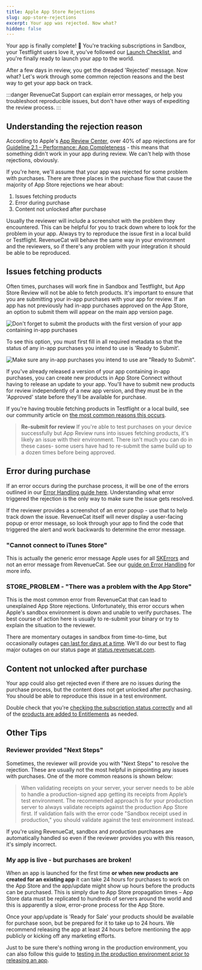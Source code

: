 ```yaml
---
title: Apple App Store Rejections
slug: app-store-rejections
excerpt: Your app was rejected. Now what?
hidden: false
---
```


Your app is finally complete! 🎉 You're tracking subscriptions in Sandbox, your Testflight users love it, you've followed our [Launch Checklist](/test-and-launch/launch-checklist), and you're finally ready to launch your app to the world.

After a few days in review, you get the dreaded 'Rejected' message. Now what? Let's work through some common rejection reasons and the best way to get your app back on track.

:::danger
RevenueCat Support can explain error messages, or help you troubleshoot reproducible issues, but don't have other ways of expediting the review process.
:::

## Understanding the rejection reason

According to Apple's [App Review Center](https://developer.apple.com/app-store/review/), over 40% of app rejections are for [Guideline 2.1 – Performance: App Completeness](https://developer.apple.com/app-store/review/guidelines/#app-completeness) - this means that something didn't work in your app during review. We can't help with those rejections, obviously.

If you're here, we'll assume that your app was rejected for some problem with purchases. There are three places in the purchase flow that cause the majority of App Store rejections we hear about:

1. Issues fetching products
2. Error during purchase
3. Content not unlocked after purchase

Usually the reviewer will include a screenshot with the problem they encountered. This can be helpful for you to track down where to look for the problem in your app. Always try to reproduce the issue first in a local build or Testflight. RevenueCat will behave the same way in your environment and the reviewers, so if there's any problem with your integration it should be able to be reproduced.

## Issues fetching products

Often times, purchases will work fine in Sandbox and Testflight, but App Store Review will not be able to fetch products. It's important to ensure that you are submitting your in-app purchases with your app for review. If an app has not previously had in-app purchases approved on the App Store, an option to submit them will appear on the main app version page.

![Don't forget to submit the products with the first version of your app containing in-app purchases](/docs_images/test/prepare-for-submission.png)

To see this option, you must first fill in all required metadata so that the status of any in-app purchases you intend to use is 'Ready to Submit'.

![Make sure any in-app purchases you intend to use are "Ready to Submit".](/docs_images/test/ready-to-submit.png)

If you've already released a version of your app containing in-app purchases, you can create new products in App Store Connect without having to release an update to your app. You'll have to submit new products for review independently of a new app version, and they must be in the 'Approved' state before they'll be available for purchase.

If you're having trouble fetching products in Testflight or a local build, see our community article on [the most common reasons this occurs](https://community.revenuecat.com/featured-articles-55/app-rejections-86).

> **Re-submit for review**
> If you're able to test purchases on your device successfully but App Review runs into issues fetching products, it's likely an issue with their environment. There isn't much you can do in these cases- some users have had to re-submit the same build up to a dozen times before being approved.

## Error during purchase

If an error occurs during the purchase process, it will be one of the errors outlined in our [Error Handling guide here](/test-and-launch/errors). Understanding what error triggered the rejection is the only way to make sure the issue gets resolved.

If the reviewer provides a screenshot of an error popup - use that to help track down the issue. RevenueCat itself will never display a user-facing popup or error message, so look through your app to find the code that triggered the alert and work backwards to determine the error message.

### "Cannot connect to iTunes Store"

This is actually the generic error message Apple uses for all [SKErrors](https://developer.apple.com/documentation/storekit/skerror) and not an error message from RevenueCat. See our [guide on Error Handling](/test-and-launch/errors) for more info.

### STORE_PROBLEM - "There was a problem with the App Store"

This is the most common error from RevenueCat that can lead to unexplained App Store rejections. Unfortunately, this error occurs when Apple's sandbox environment is down and unable to verify purchases. The best course of action here is usually to re-submit your binary or try to explain the situation to the reviewer.

There are momentary outages in sandbox from time-to-time, but occasionally outages [can last for days at a time](https://status.revenuecat.com/incidents/6y3tfs3fyxb7). We'll do our best to flag major outages on our status page at [status.revenuecat.com](https://status.revenuecat.com).

## Content not unlocked after purchase

Your app could also get rejected even if there are no issues during the purchase process, but the content does not get unlocked after purchasing. You should be able to reproduce this issue in a test environment.

Double check that you're [checking the subscription status correctly](/customers/customer-info) and all of the [products are added to Entitlements](/getting-started/entitlements) as needed.

## Other Tips

### Reviewer provided "Next Steps"

Sometimes, the reviewer will provide you with "Next Steps" to resolve the rejection. These are usually not the most helpful in pinpointing any issues with purchases. One of the more common reasons is shown below:

> When validating receipts on your server, your server needs to be able to handle a production-signed app getting its receipts from Apple’s test environment. The recommended approach is for your production server to always validate receipts against the production App Store first. If validation fails with the error code "Sandbox receipt used in production," you should validate against the test environment instead.

If you're using RevenueCat, sandbox and production purchases are automatically handled so even if the reviewer provides you with this reason, it's simply incorrect.

### My app is live - but purchases are broken!

When an app is launched for the first time **or when new products are created for an existing app** it can take 24 hours for purchases to work on the App Store and the app/update might show up hours before the products can be purchased. This is simply due to App Store propagation times – App Store data must be replicated to hundreds of servers around the world and this is apparently a slow, error-prone process for the App Store.

Once your app/update is 'Ready for Sale' your products should be available for purchase soon, but be prepared for it to take up to 24 hours. We recommend releasing the app at least 24 hours before mentioning the app publicly or kicking off any marketing efforts.

Just to be sure there's nothing wrong in the production environment, you can also follow this guide to [testing in the production environment prior to releasing an app](https://www.revenuecat.com/blog/the-ultimate-guide-to-subscription-testing-on-ios#production).

